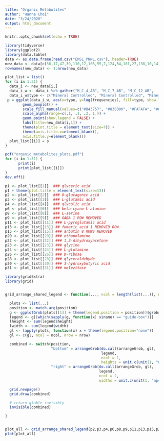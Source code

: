 ```yaml
---
title: "Organic Metabolites"
author: "Hanna Choi"
date: "3/24/2020"
output: html_document
---
```


```r
knitr::opts_chunk$set(echo = TRUE)
```
```r
library(tidyverse)
library(ggplot2)
library(data.table)
data <- as.data.frame(read.csv("EMSL_PNNL.csv"), header=TRUE)
new_data <- data[c(36,17,47,39,110,12,103,55,7,124,54,181,27,138,10,141,87,118,209,26,132,1,38,48,125,23,123,35,90,6,63),]
rownames(new_data) <- 1:nrow(new_data)
```
```r
plot_list = list()
for (i in 1:31) {
  data_i <- new_data[i,]
  data_i_w <- data_i %>% gather("M_C_4_AB",	"M_C_7_AB",	"M_C_12_AB",	"M_C_14_AB",	"M_C_19_AB",	"M_C_30_AB",	"M_H_2_AB",	"M_H_2B",	"M_H_4_AB",	"M_H_11_AB",	"M_H_17_AB",	"M_H_26_AB",	"M_H_28_AB",	"M_H_30_AB",	"M_H_32_AB",	"M_H_34_AB",	"O_C_4_AB",	"O_C_12_AB",	"O_C_14_AB",	"O_C_19_AB",	"O_C_27_AB",	"O_C_34_AB",	"O_H_2_AB",	"O_H_4_AB",	"O_H_11_AB",	"O_H_17_AB",	"O_H_32_AB", key="type", value="frequencies")
  data_i_w$type <- c("Mineral Controlled", "Mineral Controlled", "Mineral Controlled", "Mineral Controlled", "Mineral Controlled", "Mineral Controlled", "Mineral Heated", "Mineral Heated", "Mineral Heated", "Mineral Heated", "Mineral Heated", "Mineral Heated", "Mineral Heated", "Mineral Heated", "Mineral Heated", "Mineral Heated", "Organic Controlled", "Organic Controlled", "Organic Controlled", "Organic Controlled", "Organic Controlled", "Organic Controlled", "Organic Heated", "Organic Heated", "Organic Heated", "Organic Heated", "Organic Heated")
 p = ggplot(data_i_w, aes(x=type, y=log(frequencies), fill=type, show.legend=FALSE)) +
        geom_boxplot() +
        scale_fill_manual(values=c("#B43757", "#830300", "#FAFAFA", "#808080")) +
        scale_alpha(range=c(.1, .1, .2, 1.)) +
        geom_point(show.legend = FALSE) +
        labs(title=new_data[i,1]) +
        theme(plot.title = element_text(size=7)) +
        theme(axis.title.x=element_blank(),
        axis.title.y=element_blank())
  plot_list[[i]] = p
}
```
```r
pdf("organic_metabolites_plots.pdf")
for (i in 1:31) {
      print(i)
      print(plot_list[[i]])
}
dev.off()
```
```r
p1 <- plot_list[[1]]  ### glyceric acid
p1 + theme(plot.title = element_text(size=13))
p2 <- plot_list[[2]]  ### D-glucagonic acid
p3 <- plot_list[[3]]  ### L-glutamic acid
p4 <- plot_list[[4]]  ### glycolic acid
p6 <- plot_list[[6]]  ### beta-cyano-L-alanine 
p8 <- plot_list[[8]]  ### L-serine
p9 <- plot_list[[9]]  ### GABA 1 ROW REMOVED
p11 <- plot_list[[11]] ### L-pyroglutamic acid
p13 <- plot_list[[13]] ## fumaric acid 1 REMOVED ROW
p15 <- plot_list[[15]] ### arbutin 8 ROWS REMOVED
p20 <- plot_list[[20]] ### ethanolamine
p22 <- plot_list[[22]] ### 1,3-dihydroxyacetone
p23 <- plot_list[[23]] ### glycine
p24 <- plot_list[[24]] ### L-glutamine
p26 <- plot_list[[26]] ### D-ribose
p28 <- plot_list[[28]] ### glyceraldehyde
p30 <- plot_list[[30]] ### 3-hydroxybutyric acid
p31 <- plot_list[[31]] ### melezitose
```
```r
library(gridExtra)
library(grid)


grid_arrange_shared_legend <- function(..., ncol = length(list(...)), nrow = 1, position = c("bottom", "right")) {

  plots <- list(...)
  position <- match.arg(position)
  g <- ggplotGrob(plots[[1]] + theme(legend.position = position))$grobs
  legend <- g[[which(sapply(g, function(x) x$name) == "guide-box")]]
  lheight <- sum(legend$height)
  lwidth <- sum(legend$width)
  gl <- lapply(plots, function(x) x + theme(legend.position="none"))
  gl <- c(gl, ncol = ncol, nrow = nrow)

  combined <- switch(position,
                     "bottom" = arrangeGrob(do.call(arrangeGrob, gl),
                                            legend,
                                            ncol = 1,
                                            heights = unit.c(unit(1, "npc") - lheight, lheight)),
                     "right" = arrangeGrob(do.call(arrangeGrob, gl),
                                           legend,
                                           ncol = 2,
                                           widths = unit.c(unit(1, "npc") - lwidth, lwidth)))

  grid.newpage()
  grid.draw(combined)

  # return gtable invisibly
  invisible(combined)

}


plot_all <- grid_arrange_shared_legend(p2,p3,p4,p6,p8,p9,p11,p13,p15,p20,p22,p23,p24,p26, p28, ncol = 6, nrow = 4)
plot(plot_all)
```

